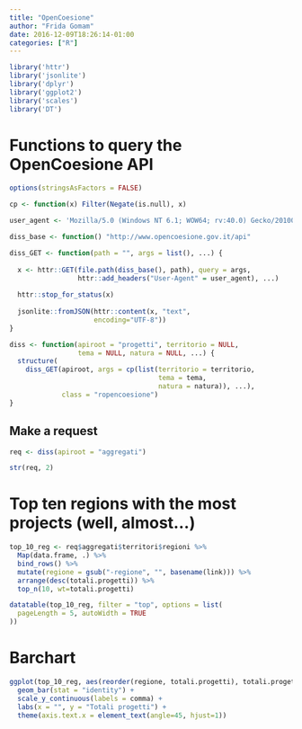 ```yaml
---
title: "OpenCoesione"
author: "Frida Gomam"
date: 2016-12-09T18:26:14-01:00
categories: ["R"]
---
```


```r
library('httr')
library('jsonlite')
library('dplyr')
library('ggplot2')
library('scales')
library('DT')
```

# Functions to query the OpenCoesione API 

```r

options(stringsAsFactors = FALSE)

cp <- function(x) Filter(Negate(is.null), x)

user_agent <- 'Mozilla/5.0 (Windows NT 6.1; WOW64; rv:40.0) Gecko/20100101 Firefox/40.0'

diss_base <- function() "http://www.opencoesione.gov.it/api"

diss_GET <- function(path = "", args = list(), ...) {
  
  x <- httr::GET(file.path(diss_base(), path), query = args, 
                 httr::add_headers("User-Agent" = user_agent), ...)
  
  httr::stop_for_status(x)
  
  jsonlite::fromJSON(httr::content(x, "text", 
                     encoding="UTF-8"))
}

diss <- function(apiroot = "progetti", territorio = NULL, 
                 tema = NULL, natura = NULL, ...) {
  structure(
    diss_GET(apiroot, args = cp(list(territorio = territorio, 
                                     tema = tema, 
                                     natura = natura)), ...), 
             class = "ropencoesione")
}
```

## Make a request

```r

req <- diss(apiroot = "aggregati")

str(req, 2)

```

# Top ten regions with the most projects (well, almost...) 

```r

top_10_reg <- req$aggregati$territori$regioni %>% 
  Map(data.frame, .) %>% 
  bind_rows() %>% 
  mutate(regione = gsub("-regione", "", basename(link))) %>%
  arrange(desc(totali.progetti)) %>%
  top_n(10, wt=totali.progetti)
```

```r

datatable(top_10_reg, filter = "top", options = list(
  pageLength = 5, autoWidth = TRUE
))

```

# Barchart

```r

ggplot(top_10_reg, aes(reorder(regione, totali.progetti), totali.progetti)) + 
  geom_bar(stat = "identity") +
  scale_y_continuous(labels = comma) +
  labs(x = "", y = "Totali progetti") + 
  theme(axis.text.x = element_text(angle=45, hjust=1))

```

